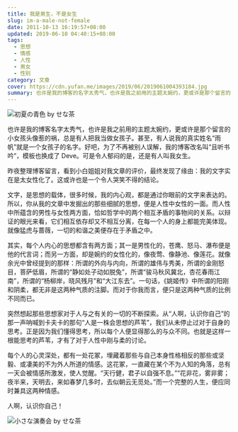 ```yaml
---
title: 我是男生，不是女生
slug: im-a-male-not-female
date: 2011-10-13 16:19:57+08:00
updated: 2019-06-10 04:40:15+08:00
tags:
  - 思想
  - 情感
  - 人性
  - 男女
  - 性别
category: 文章
cover: https://cdn.yufan.me/images/2019/06/2019061004393184.jpg
summary: 也许是我的博客的名字太秀气，也许是我之前用的主题太婉约，更或许是那个留言的小女孩头像惹的祸，总是有人把我当做女孩子。
---
```


![初夏の青色 by せな茶](https://cdn.yufan.me/images/2019/06/2019061004374698.jpg)

<MusicPlayer netease={1299981609} />

也许是我的博客名字太秀气，也许是我之前用的主题太婉约，更或许是那个留言的小女孩头像惹的祸，总是有人把我当做女孩子。甚至，有人说我的真实姓名“雨帆”就是一个女孩子的名字。好吧，为了不再被别人误解，我的博客改名叫“且听书吟”，模板也换成了 Deve。可是令人郁闷的是，还是有人叫我女生。

昨夜整理博客留言，看到小白姐姐对我文章的评价，最终发现了缘由：我的文字实在是太女性化了。这或许也是一个令人哭笑不得的结论。

文字，是思想的载体，很多时候，我的内心观，都是通过你眼前的文字来表达的。所以，你从我的文章中发掘出的那些细腻的思想，便是人性中女性的一面。而人性中所蕴含的男性与女性两方面，恰如哲学中的两个相互矛盾的事物间的关系。以辩证的眼光来看，它们相互依存却又不相互分离，在每一个人的身上都能完美体现。就像猛虎与蔷薇，一切的和谐之美便存在于矛盾之中。

其实，每个人内心的思想都含有两方面；其一是男性化的，苍鹰、怒马、瀑布便是他的代言词；而另一方面，却是婉约的女性化的，像夜莺、像静池、像莲花。就像余光中曾经提到的那样：所谓的外向与内向，所谓的雄伟与秀美，所谓的金刚怒目，菩萨低眉，所谓的“静如处子动如脱兔”，所谓“骏马秋风冀北，杏花春雨江南”，所谓的“杨柳岸，晓风残月”和“大江东去”。一句话，《姚姬传》中所谓的阳刚和阴柔，都无非是这两种气质的注脚。而对于你我而言，便只是这两种气质的比例不同而已。

突然想起那些思想家对于人与之有关的一切的不断探索。从“人啊，认识你自己”的那一声呐喊到卡夫卡的那句“人是一株会思想的芦苇”，我们从未停止过对于自身的思考。正是因为我们懂得思考，所以每个人便显得那么的与众不同。也就是这样一根能思考的芦苇，才有了对于人性中刚与柔的讨论。

每个人的心灵深处，都有一处花冢，埋藏着那些与自己本身性格相反的那些或坚毅、或凄美的不为外人所道的情感。这花冢，一直藏在某个不为人知的角落，总有一天会被情感所激发，使人觉醒。“天行健，君子以自强不息。”“花非花，雾非雾；夜半来，天明去，来如春梦几多时，去似朝云无觅处。”而一个完整的人生，便应同时兼具这两种情感。

人啊，认识你自己！

![小さな演奏会 by せな茶](https://cdn.yufan.me/images/2019/06/2019061004383676.jpg)
